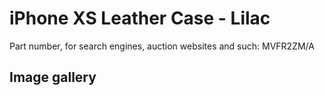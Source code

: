 
# iPhone XS Leather Case - Lilac

Part number, for search engines, auction websites and such: MVFR2ZM/A

## Image gallery

<div style={{ width: '100%', maxWidth: '768px' }}>
<GalleryComponent
    images={[
      {
        original: "/everysource/MVFR2.webp",
        thumbnail: "/everypreview/MVFR2.webp",
      },
      {
        original: "/everysource/MVFR2_AV1_GOLD.webp",
        thumbnail: "/everypreview/MVFR2_AV1_GOLD.webp",
      },
      {
        original: "/everysource/MVFR2_AV1_SILVER.webp",
        thumbnail: "/everypreview/MVFR2_AV1_SILVER.webp",
      },
      {
        original: "/everysource/MVFR2_AV1_SPACE_GRAY.webp",
        thumbnail: "/everypreview/MVFR2_AV1_SPACE_GRAY.webp",
      },
      {
        original: "/everysource/MVFR2_AV2.webp",
        thumbnail: "/everypreview/MVFR2_AV2.webp",
      }
    ]}
  />
</div>